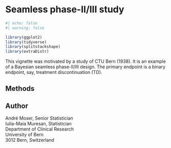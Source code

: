 # Seamless phase-II/III study

```r
#| echo: false
#| warning: false

library(ggplot2)
library(tidyverse)
library(splitstackshape)
library(extraDistr)
```

This vignette was motivated by a study of CTU Bern (1938). It is an example of a Bayesian seamless phase-II/III design. The primary endpoint is a binary endpoint, say, treatment discontinuation (TD).


## Methods

## Author {-}

André Moser, Senior Statistician\
Iulia-Maia Muresan, Statistician\
Department of Clinical Research\
University of Bern\
3012 Bern, Switzerland